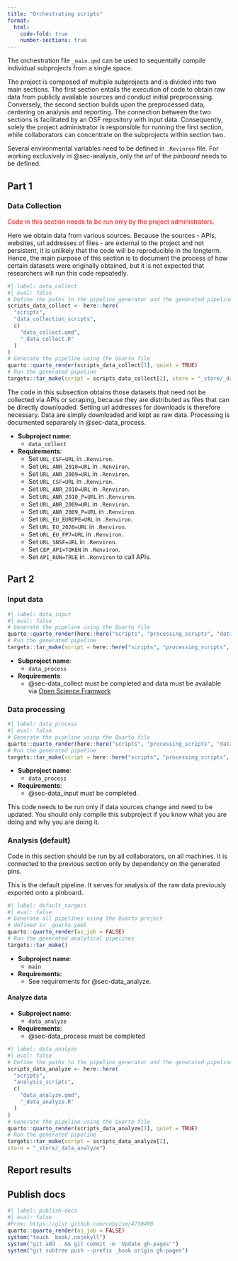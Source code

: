 ```yaml
---
title: "Orchestrating scripts"
format:
  html:
    code-fold: true
    number-sections: true
---
```


The orchestration file `_main.qmd` can be used to sequentally compile individual subprojects from a single space.

The project is composed of multiple subprojects and is divided into two main sections.
The first section entails the execution of code to obtain raw data from publicly available sources and conduct initial preprocessing.
Conversely, the second section builds upon the preprocessed data, centering on analysis and reporting.
The connection between the two sections is facilitated by an OSF repository with input data.
Consequently, solely the project administrator is responsible for running the first section, while collaborators can concentrate on the subprojects within section two.


Several environmental variables need to be defined in `.Revinron` file.
For working exclusively in @sec-analysis, only the _url_ of the _pinboard_ needs to be defined.

## Part 1

### Data Collection {#sec-data_collect}

[Code in this section needs to be run only by the project administrators.]{style="color: red"}

Here we obtain data from various sources. Because the sources - APIs, websites, url addresses of files - are external to the project and not persistent, it is unlikely that the code will be reproducible in the longterm. Hence, the main purpose of this section is to document the process of how certain datasets were originally obtained, but it is not expected that researchers will run this code repeatedly.


```r
#| label: data_collect
#| eval: false
# Define the paths to the pipeline generator and the generated pipeline
scripts_data_collect <- here::here(
  "scripts",
  "data_collection_scripts",
  c(
    "data_collect.qmd",
    "_data_collect.R"
  )
)
# Generate the pipeline using the Quarto file
quarto::quarto_render(scripts_data_collect[1], quiet = TRUE)
# Run the generated pipeline
targets::tar_make(script = scripts_data_collect[2], store = "_store/_data_collect")
```

The code in this subsection obtains those datasets that need not be collected via APIs or scraping, because they are distributed as files that can be directly downloaded. Setting url addresses for downloads is therefore necessary. Data are simply downloaded and kept as raw data. Processing is documented separarely in @sec-data_process.

- __Subproject name__:
  - `data_collect` 
- __Requirements__: 
  - Set `URL_CSF=URL` in `.Renviron`.
  - Set `URL_ANR_2010=URL` in `.Renviron`.
  - Set `URL_ANR_2009=URL` in `.Renviron`.
  - Set `URL_CSF=URL` in `.Renviron`.
  - Set `URL_ANR_2010=URL` in `.Renviron`.
  - Set `URL_ANR_2010_P=URL` in `.Renviron`.
  - Set `URL_ANR_2009=URL` in `.Renviron`.
  - Set `URL_ANR_2009_P=URL` in `.Renviron`.
  - Set `URL_EU_EUROPE=URL` in `.Renviron`.
  - Set `URL_EU_2020=URL` in `.Renviron`.
  - Set `URL_EU_FP7=URL` in `.Renviron`.
  - Set `URL_SNSF=URL` in `.Renviron`.
  - Set `CEP_API=TOKEN` in `.Renviron`.
  - Set `API_RUN=TRUE` in `.Renviron` to call APIs.


## Part 2

### Input data {#sec-data_input}


```r
#| label: data_input
#| eval: false
# Generate the pipeline using the Quarto file
quarto::quarto_render(here::here("scripts", "processing_scripts", "data_input.qmd"), quiet = TRUE)
# Run the generated pipeline
targets::tar_make(script = here::here("scripts", "processing_scripts", "_data_input.R"), store = "_store/_data_input")
```

- __Subproject name__:
  - `data_process` 
- __Requirements__: 
  - @sec-data_collect must be completed and data must be available via [Open Science Framwork](https://osf.io/)

### Data processing {#sec-data_process}

```r
#| label: data_process
#| eval: false
# Generate the pipeline using the Quarto file
quarto::quarto_render(here::here("scripts", "processing_scripts", "data_process.qmd"), quiet = TRUE)
# Run the generated pipeline
targets::tar_make(script = here::here("scripts", "processing_scripts", "_data_process.R"), store = "_store/_data_process")
```

- __Subproject name__:
  - `data_process` 
- __Requirements__: 
  - @sec-data_input must be completed.
  
This code needs to be run only if data sources change and need to be updated. You should only compile this subproject if you know what you are doing and why you are doing it.




### Analysis (default) {#sec-analysis}

Code in this section should be run by all collaborators, on all machines. It is connected to the previous section only by dependency on the generated pins.

This is the default pipeline. It serves for analysis of the raw data previously exported onto a pinboard. 


```r
#| label: default_targets
#| eval: false
# Generate all pipelines using the Quarto project
# defined in _quarto.yaml
quarto::quarto_render(as_job = FALSE)
# Run the generated analytical pipelines
targets::tar_make()
```

- __Subproject name__:
  - `main` 
- __Requirements__:
  - See requirements for @sec-data_analyze.




#### Analyze data {#sec-data_analyze}

- __Subproject name__:
  - `data_analyze` 
- __Requirements__: 
  -  @sec-data_process must be completed

```r
#| label: data_analyze
#| eval: false
# Define the paths to the pipeline generator and the generated pipeline
scripts_data_analyze <- here::here(
  "scripts",
  "analysis_scripts",
  c(
    "data_analyze.qmd", 
    "_data_analyze.R"
  )
)
# Generate the pipeline using the Quarto file
quarto::quarto_render(scripts_data_analyze[1], quiet = TRUE)
# Run the generated pipeline
targets::tar_make(script = scripts_data_analyze[2],
store = "_store/_data_analyze")
```


## Report results

## Publish docs


```r
#| label: publish-docs
#| eval: false
#From: https://gist.github.com/cobyism/4730490
quarto::quarto_render(as_job = FALSE)
system("touch _book/.nojekyll")
system("git add . && git commit -m 'Update gh-pages'")
system("git subtree push --prefix _book origin gh-pages")
```

